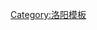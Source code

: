 {{s-start}}
{{s-bef|before=[[嚳|高辛氏]]（五帝）[[濮阳市|帝丘]]|row=1}}
{{s-ttl|title=[[中國首都]]
|years=约[[前24世纪]]-约[[前2343年]]<br />[[三皇五帝]]（[[亳]]）|row=1}}
{{s-aft|after=[[挚 (中国君王)|青阳氏]]（五帝）[[博爱县|清化]]|row=1}}
{{s-bef|before=[[夏朝|先夏]][[夏县|大夏]]|row=1}}
{{s-ttl|title=[[中國首都]]
|years=时间不详<br />[[夏朝]]（[[嵩县|崇]]）|row=1}}
{{s-aft|after=[[夏朝|先夏]][[告成镇|阳城]]|row=1}}

{{s-bef|before=[[周朝|先周]][[丰镐|丰]]|row=1}}
{{s-ttl|title=[[中國首都]]
|years=[[前1046年]]－[[前771年]]<br />[[西周]]（[[雒邑]]）|row=1}}
{{s-aft|after=[[西周]][[华县|郑]]|row=1}}

{{s-bef|before=[[西周]][[鎬京]]|row=1}}
{{s-ttl|title=[[中國首都]]
|years=[[前770年]]-[[前256年]]<br />[[东周]]（[[雒邑|洛]]）|row=1}}
{{s-aft|after=[[秦朝|秦]][[咸陽]]|row=1}}

{{s-bef|before=[[西汉]][[長安]]|row=2}}
{{s-ttl|title=[[中國首都]]
|years=[[25年]]-[[316年]]<br />[[东汉]]（[[雒阳]]）/[[曹魏|魏国]]（洛阳）/[[西晋]]（洛阳）|row=2}}
{{s-aft|after=[[东晋]][[建康]]<br />[[前赵|汉国]][[平阳]]|row=2}}
{{s-bef|before=[[北魏]][[平城]]|row=1}}
{{s-ttl|title=[[中国首都]]
|years=[[493年]]-[[534年]]<br />[[北魏]]（洛阳）}}
{{s-aft|after=[[西魏]][[长安]]<br />[[东魏]][[邺城遗址|邺]]|row=1}}

{{s-bef|before=[[魏晋南北朝]]|row=1}}
{{s-ttl|title=[[中國首都]]
|years=[[581年]]－[[618年]]<br />[[隋朝]]（[[洛阳|东京]]）|row=1}}
{{s-aft|after=[[唐朝]][[长安]]|row=1}}

{{s-bef|before=[[唐]][[长安]]|row=1}}
{{s-ttl|title=[[中国首都]]
|years=[[684年]]-[[705年]]<br />[[唐朝]]（[[洛阳|东都洛阳]]）}}
{{s-aft|after=[[后梁]][[开封|东都开封]]|row=1}}

{{s-bef|before=[[后梁]][[开封|东都开封]]|row=1}}
{{s-ttl|title=[[中國首都]]
|years=[[909年]]－[[913年]]<br />[[后梁]]（[[洛阳|西都洛阳]]）|row=1}}
{{s-aft|after=[[后梁]][[开封|东都开封]]|row=1}}

{{s-bef|before=[[后梁]][[开封|东都开封]]|row=2}}
{{s-ttl|title=[[中国首都]]
|years=[[923年]]-[[937年]]<br />[[后唐]]（东都洛阳）}}
{{s-aft|after=[[后晋]][[开封|东京]]（東京[[開封府]]）|row=1}}
{{end}}
<noinclude>
[[Category:洛阳模板]]
</noinclude>